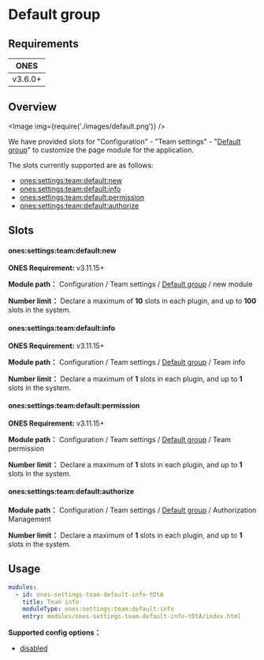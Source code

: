 
# Default group

## Requirements

| **ONES** |
| :------: |
| v3.6.0+  |

## Overview

<Image img={require('./images/default.png')} />

We have provided slots for "Configuration" - "Team settings" - "[Default group](../../index.mdx#slot-hierarchy)" to customize the page module for the application.

The slots currently supported are as follows:

- [ones:settings:team:default:new](#onessettingsteamdefaultnew)
- [ones:settings:team:default:info](#onessettingsteamdefaultinfo)
- [ones:settings:team:default:permission](#onessettingsteamdefaultpermission)
- [ones:settings:team:default:authorize](#onessettingsteamdefaultauthorize)

## Slots

#### ones:settings:team:default:new

**ONES Requirement:** v3.11.15+

**Module path：** Configuration / Team settings / [Default group](../../index.mdx#slot-hierarchy) / new module

**Number limit：** Declare a maximum of **10** slots in each plugin, and up to **100** slots in the system.

#### ones:settings:team:default:info

**ONES Requirement:** v3.11.15+

**Module path：** Configuration / Team settings / [Default group](../../index.mdx#slot-hierarchy) / Team info

**Number limit：** Declare a maximum of **1** slots in each plugin, and up to **1** slots in the system.

#### ones:settings:team:default:permission

**ONES Requirement:** v3.11.15+

**Module path：** Configuration / Team settings / [Default group](../../index.mdx#slot-hierarchy) / Team permission

**Number limit：** Declare a maximum of **1** slots in each plugin, and up to **1** slots in the system.

#### ones:settings:team:default:authorize

**Module path：** Configuration / Team settings / [Default group](../../index.mdx#slot-hierarchy) / Authorization Management

**Number limit：** Declare a maximum of **1** slots in each plugin, and up to **1** slots in the system.

## Usage

```yaml
modules:
  - id: ones-settings-team-default-info-tDtA
    title: Team info
    moduleType: ones:settings:team:default:info
    entry: modules/ones-settings-team-default-info-tDtA/index.html
```

**Supported config options：**

- [disabled](../../../../../../reference/config/plugin.yaml#disabled)
